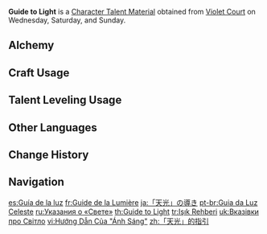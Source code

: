 {{Item Infobox
|id           = 104327
|image        = Item Guide to Light.png
|type         = Character Talent Materials
|group2        = Talent Books
|invCategory  = Character Development Items
|group        = Light Books
|quality      = 3
|description  = Light is the yearning of the [[Inazuma|land of thunder]].<br>Though the sun rays themselves should be blocked by layers upon layers of clouds, there are still those in the [[Ei|thunder god]]'s land who dream of piercing that wrathful sea of lightning to pursue the glory of the divine, fearing not that they shall be cruelly struck down.
|day1         = Wednesday
|day2         = Saturday
|day3         = Sunday
|source1      = Violet Court
|source2      = [[Crafting]]
|source3      = [[Parametric Transformer]]
}}
'''Guide to Light''' is a [[Character Talent Material]] obtained from [[Violet Court]] on Wednesday, Saturday, and Sunday.

==Alchemy==
{{Recipe
|type = Crafting
|Teachings of Light = 3
|Mora = 175
|sort = Teachings of Light;Mora
}}

==Craft Usage==
{{Craft Usage}}

==Talent Leveling Usage==
{{Talent Leveling Usage}}

==Other Languages==
{{Other Languages
|en      = Guide to Light
|zhs     = 「天光」的指引
|zhs_rm  = "Tiānguāng" de Zhǐyǐn
|zht     = 「天光」的指引
|zht_rm  = "Tiānguāng" de Zhǐyǐn
|zh_tl   = Guide to "Daylight"
|ja      = 「天光」の導き
|ja_rm   = "Tenkou" no Michibiki
|ja_tl   = Guidance of "Daylight"
|ko      = 「천광」의 인도
|ko_rm   = "Cheongwang"-ui Indo
|ko_tl   = Guidance of "Sunlight"
|es      = Guía de la luz
|es_tl   = Guide of Light
|fr      = Guide de la Lumière
|fr_tl   = Guide of Light
|ru      = Указания о «Свете»
|ru_tl   = Instructions of "Light"
|th      = Guide to Light
|vi      = Hướng Dẫn Của "Ánh Sáng"
|vi_tl   = Guide of "Light"
|de      = Anleitung zum „Licht“
|de_tl   = Guide to "Light"
|id      = Guide to Light
|pt      = Guia da Luz Celeste
|pt_tl   = Guide of the Celestial Light
|tr      = Işık Rehberi
|tr_tl   = Light Guide
|it      = Guida alla luce
|it_tl   = Guide to Light
}}

==Change History==
{{Change History|2.0}}

==Navigation==
{{Development Item Navbox|Character Talent Materials}}

[[es:Guía de la luz]]
[[fr:Guide de la Lumière]]
[[ja:「天光」の導き]]
[[pt-br:Guia da Luz Celeste]]
[[ru:Указания о «Свете»]]
[[th:Guide to Light]]
[[tr:Işık Rehberi]]
[[uk:Вказівки про Світло]]
[[vi:Hướng Dẫn Của "Ánh Sáng"]]
[[zh:「天光」的指引]]